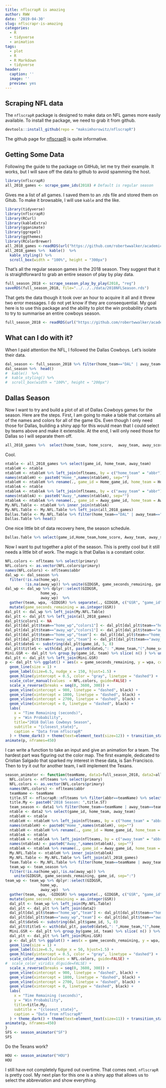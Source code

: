 ```yaml
---
title: nflscrapR is amazing
author: RWW
date: '2019-04-30'
slug: nflscrapr-is-amazing
categories:
  - R
  - tidyverse
  - animation
tags:
  - plot
  - R
  - R Markdown
  - tidyverse
header:
  caption: ''
  image: ''
  preview: yes
---
```


## Scraping NFL data

The `nflscrapR` package is designed to make data on NFL games more easily available.  To install the package, we need to grab it from github.

```r
devtools::install_github(repo = "maksimhorowitz/nflscrapR")
```

The github page for [nflscrapR](https://github.com/maksimhorowitz/nflscrapR) is quite informative.

## Getting Some Data

Following the guide to the package on GitHub, let me try their example.  It works, but I will save off the data to github to avoid spamming the host.

```r
library(nflscrapR)
all_2018_games <- scrape_game_ids(2018) # Default is regular season
```

Gives me a list of all games.  I saved them to an .rds file and stored them on Gitub.  To make it browsable, I will use `kable` and the like.

```r
library(tidyverse)
library(nflscrapR)
library(RCurl)
library(kableExtra)
library(gganimate)
library(ggrepel)
library(ggthemes)
library(RColorBrewer)
all_2018_games <-readRDS(url("https://github.com/robertwwalker/academic-mymod/raw/master/data/NFLGames2018.rds"))
all_2018_games %>%  kable()  %>%
  kable_styling() %>%
  scroll_box(width = "100%", height = "300px")
```

That's all the regular season games in the 2018 season.  They suggest that it is straightforward to grab an entire season of play by play data.

```r
full_season_2018 <- scrape_season_play_by_play(2018, "reg")
saveRDS(full_season_2018, file="../../../data/2018NFLSeason.rds")
```

That gets the data though it took over an hour to acquire it all and it threw two error messages.  I do not yet know if they are conseequential.  My goal here is to use this package and the ability to plot the win probability charts to try to summarise an entire cowboys season.

```r
full_season_2018 <- readRDS(url("https://github.com/robertwwalker/academic-mymod/raw/master/data/2018NFLSeason.rds")) 
```

## What can I do with it?

When I paid attention the NFL, I followed the Dallas Cowboys.  Let's isolate their data.

```r
dal_season <- full_season_2018 %>% filter(home_team=="DAL" | away_team=="DAL")
dal_season %>%  head()
#  kable()  %>%
#  kable_styling() %>%
#  scroll_box(width = "100%", height = "200px")
```

## Dallas Season

Now I want to try and build a plot of all of Dallas Cowboys games for the season.  Here are the steps.  First, I am going to make a table that contains all of the names and colors for all of the game IDs.  Even though I only need those for Dallas, building a shiny app for this would mean that I could select by teams above and make it extensible.  At the end, I will only need those for Dallas so I will separate them off.

```r
all_2018_games %>%  select(home_team, home_score,  away_team, away_score) %>% head()
```

Cool.

```r
ntable <- all_2018_games %>% select(game_id, home_team, away_team)
ntableH <- ntable
ntableH <- ntableH %>% left_join(nflteams, by = c("home_team" = "abbr"))
names(ntableH) <- paste0("Home_",names(ntableH), sep="")
ntableH <- ntableH %>% rename(., game_id = Home_game_id, home_team = Home_home_team, away_team = Home_away_team)
ntableA <- ntable
ntableA <- ntableA %>% left_join(nflteams, by = c("away_team" = "abbr"))
names(ntableA) <- paste0("Away_",names(ntableA), sep="")
ntableA <- ntableA %>% rename(., game_id = Away_game_id, home_team = Away_home_team, away_team = Away_away_team)
My.NFL.Table <- ntableH %>% inner_join(ntableA)
My.NFL.Table <- My.NFL.Table %>% left_join(all_2018_games)
Dallas.Table <- My.NFL.Table %>% filter(home_team=="DAL" | away_team=="DAL")
Dallas.Table %>% head()
```

One nice little bit of data recovery here, the season schedule.

```r
Dallas.Table %>% select(game_id,Home_team,home_score, Away_team, away_score)
```

Now I want to put together a plot of the season.  This is pretty cool but it still needs a little bit of work.  The magic is that Dallas is a constant color.

```r
NFL.colors <- nflteams %>% select(primary)
NFL.colors <- as.vector(NFL.colors$primary)
names(NFL.colors) <- nflteams$abbr
dal_wp <- dal_season %>% 
  filter(!is.na(home_wp),
         !is.na(away_wp)) %>% unite(GIDGSR, game_seconds_remaining, game_id, sep=":")
dal_wp <- dal_wp %>% dplyr::select(GIDGSR,
                home_wp,
                away_wp)  %>%
  gather(team, wpa, -GIDGSR) %>% separate(., GIDGSR, c("GSR", "game_id"), sep=":") %>% 
  mutate(game_seconds_remaining = as.integer(GSR))
dal_plt <- dal_wp %>% left_join(My.NFL.Table)
dal_plt <- dal_plt %>% left_join(all_2018_games)
dal_plt$colors1 <- NA
dal_plt[dal_plt$team=="home_wp","colors1"] <- dal_plt[dal_plt$team=="home_wp","Home_primary"]
dal_plt[dal_plt$team=="away_wp","colors1"] <- dal_plt[dal_plt$team=="away_wp","Away_primary"]
dal_plt[dal_plt$team=="home_wp","team"] <- dal_plt[dal_plt$team=="home_wp","home_team"]
dal_plt[dal_plt$team=="away_wp","team"] <- dal_plt[dal_plt$team=="away_wp","away_team"]
dal_plt$dateG <- substring(dal_plt$game_id, 5, 8)
dal_plt$titleS <- with(dal_plt, paste0(dateG,": ",Home_team,"(",home_score,") v. ", Away_team ,"(",away_score,")"))
Mini.GSR <- dal_plt %>% group_by(game_id, team) %>% slice( n() ) %>% ungroup() %>% mutate(labs1 = team) %>%  select(game_id, team, game_seconds_remaining, labs1)
dal_plt <- dal_plt %>% left_join(Mini.GSR)
p <- dal_plt %>% ggplot() + aes(x = game_seconds_remaining, y = wpa, color = team, label = labs1) +
  geom_line(size = 1) +
  geom_label(size=6.5, nudge_x = 150, hjust=1.5) +
  geom_hline(yintercept = 0.5, color = "gray", linetype = "dashed") +
  scale_color_manual(values  = NFL.colors, guide=FALSE) +
  scale_x_reverse(breaks = seq(0, 3600, 300)) + 
  geom_vline(xintercept = 900, linetype = "dashed", black) + 
  geom_vline(xintercept = 1800, linetype = "dashed", black) + 
  geom_vline(xintercept = 2700, linetype = "dashed", black) + 
  geom_vline(xintercept = 0, linetype = "dashed", black) + 
  labs(
    x = "Time Remaining (seconds)",
    y = "Win Probability",
    title="2018 Dallas Cowboys Season",
    subtitle = "{closest_state}",
    caption = "Data from nflscrapR"
  ) + theme_dark() + theme(text=element_text(size=12)) + transition_states(titleS, transition_length=10, state_length = 15)
animate(p, nframes=450)
```


I can write a function to take an input and give an animation for a team.  The hardest part was figuring out the color map.  The first example, dedicated to Cristian Salgado that sparked my interest in these data, is San Francisco.  Then to try it out for another team, I will implement the Texans.

```r
season_animator <- function(teamName, data1=full_season_2018, data2=all_2018_games, nflteams = nflscrapR::nflteams) {
  NFL.colors <- nflteams %>% select(primary)
  NFL.colors <- as.vector(NFL.colors$primary)
  names(NFL.colors) <- nflteams$abbr
  teamName <- teamName
  title.ST <- nflscrapR::nflteams %>% filter(abbr==teamName) %>% select(team) %>% as.character()
  title.My <- paste0("2018 Season: ",title.ST)
  team_season <- data1 %>% filter(home_team==teamName | away_team==teamName)
  ntable <- data2 %>% select(game_id, home_team, away_team)
  ntableH <- ntable
  ntableH <- ntableH %>% left_join(nflteams, by = c("home_team" = "abbr"))
  names(ntableH) <- paste0("Home_",names(ntableH), sep="")
  ntableH <- ntableH %>% rename(., game_id = Home_game_id, home_team = Home_home_team, away_team = Home_away_team)
  ntableA <- ntable
  ntableA <- ntableA %>% left_join(nflteams, by = c("away_team" = "abbr"))
  names(ntableA) <- paste0("Away_",names(ntableA), sep="")
  ntableA <- ntableA %>% rename(., game_id = Away_game_id, home_team = Away_home_team, away_team = Away_away_team)
  My.NFL.Table <- ntableH %>% inner_join(ntableA)
  My.NFL.Table <- My.NFL.Table %>% left_join(all_2018_games)
  Team.Table <- My.NFL.Table %>% filter(home_team==teamName | away_team==teamName) %>% select(game_id,Home_team,home_score, Away_team, away_score)
  team_wp <- team_season %>% 
  filter(!is.na(home_wp),!is.na(away_wp)) %>% 
    unite(GIDGSR, game_seconds_remaining, game_id, sep=":")
team_wp <- team_wp %>% dplyr::select(GIDGSR,
                home_wp,
                away_wp)  %>%
  gather(team, wpa, -GIDGSR) %>% separate(., GIDGSR, c("GSR", "game_id"), sep=":") %>% 
  mutate(game_seconds_remaining = as.integer(GSR))
  dal_plt <- team_wp %>% left_join(My.NFL.Table)
  dal_plt <- dal_plt %>% left_join(data2)
  dal_plt[dal_plt$team=="home_wp","team"] <- dal_plt[dal_plt$team=="home_wp","home_team"]
  dal_plt[dal_plt$team=="away_wp","team"] <- dal_plt[dal_plt$team=="away_wp","away_team"]
  dal_plt$dateG <- substring(dal_plt$game_id, 5, 8)
  dal_plt$titleS <- with(dal_plt, paste0(dateG,": ",Home_team,"(",home_score,") v. ", Away_team ,"(",away_score,")"))
  Mini.GSR <- dal_plt %>% group_by(game_id, team) %>% slice( n() ) %>% ungroup() %>% mutate(labs1 = team) %>%  select(game_id, team, game_seconds_remaining, labs1)
  dal_plt <- dal_plt %>% left_join(Mini.GSR)
  p <- dal_plt %>% ggplot() + aes(x = game_seconds_remaining, y = wpa, color = team, label = labs1) +
  geom_line(size = 1) +
  geom_label(size=6.5, nudge_x = 50, hjust=1.5) +
  geom_hline(yintercept = 0.5, color = "gray", linetype = "dashed") +
  scale_color_manual(values = NFL.colors, guide=FALSE) +
#  scale_color_viridis_d(guide=FALSE) +
  scale_x_reverse(breaks = seq(0, 3600, 300)) + 
  geom_vline(xintercept = 900, linetype = "dashed", black) + 
  geom_vline(xintercept = 1800, linetype = "dashed", black) + 
  geom_vline(xintercept = 2700, linetype = "dashed", black) + 
  geom_vline(xintercept = 0, linetype = "dashed", black) + 
  labs(
    x = "Time Remaining (seconds)",
    y = "Win Probability",
    title=title.My,
    subtitle = "{closest_state}",
    caption = "Data from nflscrapR"
  ) + theme_dark() + theme(text=element_text(size=11)) + transition_states(titleS, transition_length=10, state_length = 15)
animate(p, nframes=450)
}
SFS <- season_animator("SF")
SFS
```

Do the Texans work?

```r
HOU <- season_animator("HOU")
HOU
```

I still have not completely figured out overtime.  That comes next.  `nflscrapR` is pretty cool.  My next plan for this one is a shiny app that allows us to select the abbreviation and show everything.